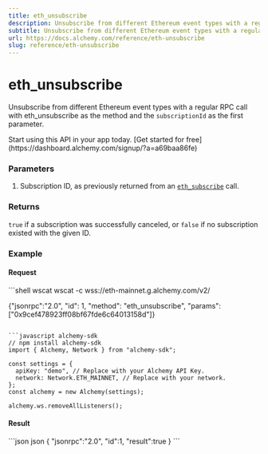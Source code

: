 ```yaml
---
title: eth_unsubscribe
description: Unsubscribe from different Ethereum event types with a regular RPC call with eth_unsubscribe as the method and the subscriptionId as the first parameter.
subtitle: Unsubscribe from different Ethereum event types with a regular RPC call with eth_unsubscribe as the method and the subscriptionId as the first parameter.
url: https://docs.alchemy.com/reference/eth-unsubscribe
slug: reference/eth-unsubscribe
---
```


# eth\_unsubscribe

Unsubscribe from different Ethereum event types with a regular RPC call with eth\_unsubscribe as the method and the `subscriptionId` as the first parameter.

<Tip title="Don’t have an API key?" icon="star">
  Start using this API in your app today. [Get started for free](https://dashboard.alchemy.com/signup/?a=a69baa86fe)
</Tip>

### Parameters

1. Subscription ID, as previously returned from an [`eth_subscribe`](/reference/eth-subscribe#parameters-1) call.

### Returns

`true` if a subscription was successfully canceled, or `false` if no subscription existed with the given ID.

### Example

#### Request

<CodeGroup>
  ```shell wscat
  wscat -c wss://eth-mainnet.g.alchemy.com/v2/<key>

  {"jsonrpc":"2.0", "id": 1, "method": "eth_unsubscribe", "params": ["0x9cef478923ff08bf67fde6c64013158d"]}
  ```

  ```javascript alchemy-sdk
  // npm install alchemy-sdk
  import { Alchemy, Network } from "alchemy-sdk";

  const settings = {
    apiKey: "demo", // Replace with your Alchemy API Key.
    network: Network.ETH_MAINNET, // Replace with your network.
  };
  const alchemy = new Alchemy(settings);

  alchemy.ws.removeAllListeners();
  ```
</CodeGroup>

#### Result

<CodeGroup>
  ```json json
  {
      "jsonrpc":"2.0",
      "id":1,
      "result":true
  }
  ```
</CodeGroup>
